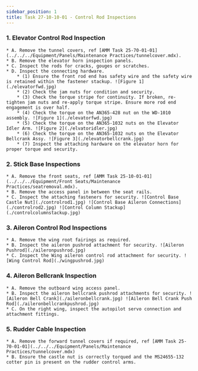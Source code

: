 ```yaml
---
sidebar_position: 1
title: Task 27-10-10-01 - Control Rod Inspections
---
```


### 1. Elevator Control Rod Inspection
    * A. Remove the tunnel covers, ref [AMM Task 25-70-01-01](../../../Equipment/Panels/Maintenance Practices/tunnelcover.mdx).
    * B. Remove the elevator horn inspection panels. 
    * C. Inspect the rods for cracks, gouges or scratches. 
    * D. Inspect the connecting hardware.
        * (1) Ensure the front rod end has safety wire and the safety wire is retained within the fastener stackup. ![Figure 1](./elevatorfwd.jpg)
        * (2) Check the jam nuts for condition and security.
        * (3) Check the torque stripe for continuity. If broken, re-tighten jam nuts and re-apply torque stripe. Ensure more rod end engagement is over half.
        * (4) Check the torque on the AN365-428 nut on the WD-1010 assembly. ![Figure 1](./elevatorfwd.jpg)
        * (5) Check the torque on the AN365-1032 nuts on the Elevator Idler Arm. ![Figure 2](./elvatoridler.jpg)
        * (6) Check the torque on the AN365-1032 nuts on the Elevator Bellcrank Assy. ![Figure 3](./elevatorbellcrank.jpg)
        * (7) Inspect the attaching hardware on the elevator horn for proper torque and security. 

### 2. Stick Base Inspections
    * A. Remove the front seats, ref [AMM Task 25-10-01-01](../../../Equipment/Front Seats/Maintenance Practices/seatremoval.mdx).
    * B. Remove the access panel in between the seat rails. 
    * C. Inspect the attaching fasteners for security. ![Control Base Castle Nut](./controlrod1.jpg) ![Control Base Aileron Connections](./controlrod2.jpg) ![Control Column Stackup](./controlcolumnstackup.jpg)

### 3. Aileron Control Rod Inspections
    * A. Remove the wing root fairings as required. 
    * B. Inspect the aileron pushrod attachment for security. ![Aileron Pushrod](./aileronpushrod.jpg)
    * C. Inspect the Wing aileron control rod attachment for security. ![Wing Control Rod](./wingpushrod.jpg)

### 4. Aileron Bellcrank Inspection
    * A. Remove the outboard wing access panel. 
    * B. Inspect the aileron bellcrank pushrod attachments for security. ![Aileron Bell Crank](./aileronbellcrank.jpg) ![Aileron Bell Crank Push Rod](./aileronbellcrankpushrod.jpg)
    * C. On the right wing, inspect the autopilot servo connection and attachment fittings. 

### 5. Rudder Cable Inspection
    * A. Remove the forward tunnel covers if required, ref [AMM Task 25-70-01-01](../../../Equipment/Panels/Maintenance Practices/tunnelcover.mdx)
    * B. Ensure the castle nut is correctly torqued and the MS24655-132 cotter pin is present on the rudder control arms. 
